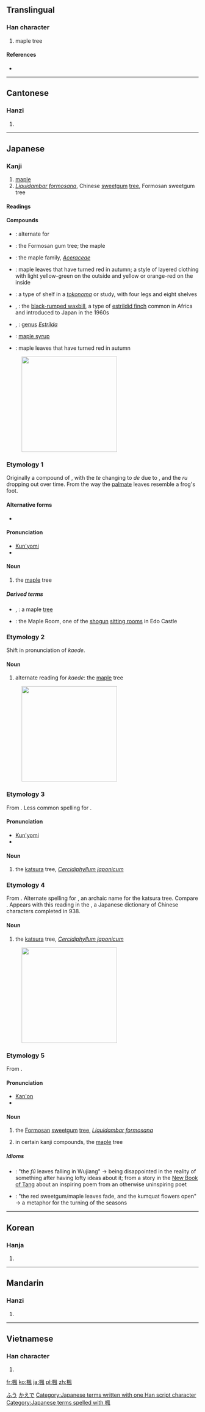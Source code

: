 {{also|枫}}
==Translingual==

===Han character===
{{Han char|rn=75|rad=木|as=09|sn=13|four=4791<sub>0</sub>|canj=木竹弓戈 (DHNI)}}

# maple tree

====References====
* {{Han ref|kx=0539.080|dkj=15126|dj=0926.210|hdz=21253.080|uh=6953|ud=26963|bh=B7AC|bd=47020}}

----

==Cantonese==

===Hanzi===
{{yue-hanzi|jyut=|y=fung1|sim=枫}}

# {{defn|lang=yue|sort=木09}}

----

==Japanese==

===Kanji===
{{ja-kanji|grade=c|rs=木09}}

# [[maple]]
# ''[[w:Liquidambar formosana|Liquidambar formosana]]'', Chinese [[sweetgum]] [[tree]], Formosan sweetgum tree

====Readings====
{{ja-readings
|kanon=[[ふう]] (fū)
|kun=[[かえで]] (kaede), [[かいで]] (kaide), [[かつら]] (katsura), [[おかつら]] (okatsura)
}}

====Compounds====
* {{l|ja|楓蚕|tr=[[ふうさん]], ''[[fūsan]]''}}: alternate for {{term|lang=ja|天蚕蛾|tr=tegusuga||Japanese silkworm moth, ''Antheraea yamamai''}}
* {{l|ja|風樹|tr=[[ふうじゅ]], ''[[fūju]]''}}: the Formosan gum tree; the maple
* {{l|ja|楓科|tr=[[かえでか]], ''[[kaedeka]]''}}: the maple family, ''[[Aceraceae]]''
* {{l|ja|楓紅葉|tr=[[かえでもみじ]], ''[[kaede momiji]]''}}: maple leaves that have turned red in autumn; a style of layered clothing with light yellow-green on the outside and yellow or orange-red on the inside
* {{l|ja|楓棚|tr=[[かえでだな]], ''[[kaededana]]''}}: a type of shelf in a ''[[tokonoma]]'' or study, with four legs and eight shelves
* {{l|ja|楓鳥}}, {{l|ja|カエデチョウ|tr=[[かえでちょう]], ''[[kaedechō]]''}}: the [[w:Black-rumped Waxbill|black-rumped waxbill]], a type of [[w:Estrildid_finch|estrildid finch]] common in Africa and introduced to Japan in the 1960s
* {{l|ja|楓鳥科}}, {{l|ja|カエデチョウ科|tr=[[かえでちょうか]], ''[[kaedechōka]]''}}: [[genus]] ''[[Estrilda]]''
* {{l|ja|楓糖|tr=[[ふうとう]], ''[[fūtō]]''}}: [[maple syrup]]
* {{l|ja|楓葉|tr=[[ふうよう]], ''[[fūyō]]''}}: maple leaves that have turned red in autumn

[[File:Acer_palmatum_002.JPG|thumb|250px|{{lang|ja|楓（カエデ）の[[葉っぱ]]と[[実#Japanese|実]]}}]]
===Etymology 1===
Originally a compound of {{compound|lang=ja|sort=かえで|蛙|tr1=kaeru|t1=frog|手|tr2=te|t2=hand}}, with the ''te'' changing to ''de'' due to {{rendaku|かえで}}, and the ''ru'' dropping out over time.  From the way the [[palmate]] leaves resemble a frog's foot.  

====Alternative forms====
* {{l|ja|槭樹}}

====Pronunciation====
* [[訓読み|Kun'yomi]]
* {{IPA|lang=ja|/kaede/}}

====Noun====
{{ja-noun|k|hira=かえで|rom=kaede|hhira=かへで}} 

# the [[maple]] tree

=====Derived terms=====
* {{l|ja|楓の木}}, {{l|ja|楓の樹|tr=[[かえでのき]], ''[[kaede no ki]]''}}: a maple [[tree]]
* {{l|ja|楓の間|tr=[[かえでのま]], ''[[Kaede no Ma]]''}}: the Maple Room, one of the [[shogun]] [[sitting room]]s in Edo Castle

===Etymology 2===
Shift in pronunciation of ''kaede''.

====Noun====
{{ja-noun|k|hira=かいで|rom=kaide}} 

# alternate reading for ''kaede'': the [[maple]] tree

[[File:Cercidiphyllum_japonicum2.jpg|thumb|250px|{{lang|ja|楓（カツラ）の[[葉っぱ]]と[[実#Japanese|実]]}}]]
===Etymology 3===
From {{etyl|ojp|ja|sort=かつら}}.  Less common spelling for {{l|ja|桂|tr=''katsura''}}.

====Pronunciation====
* [[訓読み|Kun'yomi]]
* {{IPA|lang=ja|/katsuɽa/}}

====Noun====
{{ja-noun|k|hira=かつら|rom=katsura}} 

# the [[katsura]] tree, ''[[w:Cercidiphyllum japonicum|Cercidiphyllum japonicum]]''

===Etymology 4===
From {{etyl|ojp|ja|sort=おかつら}}.  Alternate spelling for {{term|lang=ja|男桂|tr=okatsura||male katsura}}, an archaic name for the katsura tree.  Compare {{term|lang=ja|女桂|tr=mekatsura||female katsura: the cinnamon tree}}.  Appears with this reading in the {{term|lang=ja|和名類聚抄|tr=[[w:Wamyō_Ruijushō|Wamyō Ruijushō]]}}, a Japanese dictionary of Chinese characters completed in 938.

====Noun====
{{ja-noun|k|hira=おかつら|rom=okatsura|hhira=をかつら}} {{ja-altread|hira=おかづら|rom=okazura}}

# the [[katsura]] tree, ''[[w:Cercidiphyllum japonicum|Cercidiphyllum japonicum]]''

[[File:Liquidambar_formosana_02.jpg|thumb|250px|{{lang|ja|楓（フウ）の[[葉っぱ]]と[[実#Japanese|実]]}}]]

===Etymology 5===
From {{etyl|zhx|ja|sort=ふう}} {{term|sc=Hani|楓}}.

====Pronunciation====
* [[漢音#Japanese|Kan'on]]
* {{IPA|lang=ja|/ɸuː/}}

====Noun====
{{ja-noun|k|hira=ふう|rom=fū}}

# {{ja-def|フウ}} the [[Formosan]] [[sweetgum]] [[tree]], ''[[w:Liquidambar formosana|Liquidambar formosana]]''
# in certain kanji compounds, the [[maple]] tree

=====Idioms=====
* {{l|ja|楓呉江に落つ|tr=[[ふうごこうにおつ]], ''[[fū gokō ni otsu]]''}}: "the ''fū'' leaves falling in Wujiang" → being disappointed in the reality of something after having lofty ideas about it; from a story in the [[w:New Book of Tang|New Book of Tang]] about an inspiring poem from an otherwise uninspiring poet
* {{l|ja|楓葉衰えて盧橘花開く|tr=[[ふうようおとろえてろきつはなひらく]], ''[[fūyō otoroete rokitsu hana hiraku]]''}}: "the red sweetgum/maple leaves fade, and the kumquat flowers open" → a metaphor for the turning of the seasons

[[Category:ja:Trees|ふう]]
[[Category:ja:Trees|かえで]]
[[Category:Japanese terms written with one Han script character]]
[[Category:Japanese terms spelled with 楓]]
----

==Korean==

===Hanja===
{{ko-hanja|hangeul=풍|eumhun=|rv=pung|mr=p'ung|y=phung}}

# {{defn|lang=ko|sort=木09}}

----

==Mandarin==

===Hanzi===
{{cmn-hanzi|sim=枫|pin=[[fēng]] ([[feng1]])|wg=feng<sup>1</sup>}}

# {{defn|lang=cmn|sort=木09}}

----

==Vietnamese==

===Han character===
{{vi-hantu|[[phong]]|rs=木09}}

# {{defn|lang=vi|sort=木09}}

[[fr:楓]]
[[ko:楓]]
[[ja:楓]]
[[pl:楓]]
[[zh:楓]]